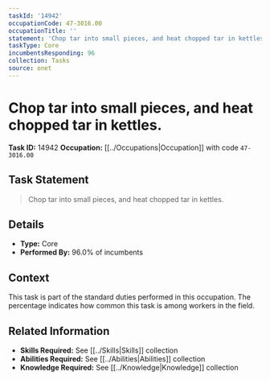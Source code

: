 ```yaml
---
taskId: '14942'
occupationCode: 47-3016.00
occupationTitle: ''
statement: 'Chop tar into small pieces, and heat chopped tar in kettles.'
taskType: Core
incumbentsResponding: 96
collection: Tasks
source: onet
---
```

# Chop tar into small pieces, and heat chopped tar in kettles.

**Task ID:** 14942
**Occupation:** [[../Occupations|Occupation]] with code `47-3016.00`

## Task Statement

> Chop tar into small pieces, and heat chopped tar in kettles.

## Details

- **Type:** Core
- **Performed By:** 96.0% of incumbents

## Context

This task is part of the standard duties performed in this occupation. The percentage indicates how common this task is among workers in the field.

## Related Information

- **Skills Required:** See [[../Skills|Skills]] collection
- **Abilities Required:** See [[../Abilities|Abilities]] collection
- **Knowledge Required:** See [[../Knowledge|Knowledge]] collection
